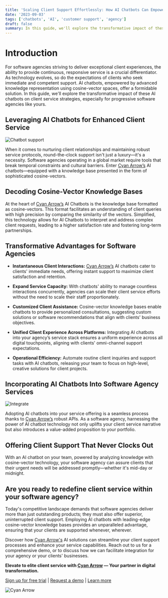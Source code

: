```yaml
---
title: 'Scaling Client Support Effortlessly: How AI Chatbots Can Empower Your Software Agency'
date: '2023-09-03'
tags: ['chatbots', 'AI', 'customer support', 'agency']
draft: false
summary: In this guide, we'll explore the transformative impact of these AI chatbots on client service strategies, especially for progressive software agencies like yours.
---
```


# Introduction

For software agencies striving to deliver exceptional client experiences, the ability to provide continuous, responsive service is a crucial differentiator. As technology 
evolves, so do the expectations of clients who seek immediate and competent support. AI chatbots, empowered by advanced knowledge representation using cosine-vector spaces, 
offer a formidable solution. In this guide, we'll explore the transformative impact of these AI chatbots on client service strategies, especially for progressive software 
agencies like yours.

<TOCInline toc={props.toc} exclude="Introduction"/>

## Leveraging AI Chatbots for Enhanced Client Service
<div className="flex relative w-full h-[250px] p-4 border rounded shadow overflow-hidden bg-white">
    <Image alt="Chatbot support" src="/static/images/chatbot_support.svg" fill={true} className=" object-contain mt-0 " />
</div>

When it comes to nurturing client relationships and maintaining robust service protocols, round-the-clock support isn't just a luxury—it's a necessity. Software agencies 
operating in a global market require tools that break temporal constraints and cultural barriers. Enter [Cyan Arrow’s](https://www.cyanarrow.com) AI chatbots—equipped with a knowledge base presented in 
the form of sophisticated cosine-vectors.

## Decoding Cosine-Vector Knowledge Bases
At the heart of [Cyan Arrow’s](https://www.cyanarrow.com) AI Chatbots is the knowledge base formatted as cosine-vectors. This format facilitates an understanding of client queries with high precision by 
comparing the similarity of the vectors. Simplified, this technology allows for AI Chatbots to interpret and address complex client requests, leading to a higher satisfaction 
rate and fostering long-term partnerships.

## Transformative Advantages for Software Agencies

- **Instantaneous Client Interactions:** [Cyan Arrow’s](https://www.cyanarrow.com) AI chatbots cater to clients' immediate needs, offering instant support to maximize client satisfaction and retention.
  
- **Expand Service Capacity:** With chatbots' ability to manage countless interactions concurrently, agencies can scale their client service efforts without the need to scale 
their staff proportionately.
  
- **Customized Client Assistance:** Cosine-vector knowledge bases enable chatbots to provide personalized consultations, suggesting custom solutions or software recommendations 
that align with clients' business objectives.
  
- **Unified Client Experience Across Platforms:** Integrating AI chatbots into your agency’s service stack ensures a uniform experience across all digital touchpoints, aligning 
with clients' omni-channel support expectations.

- **Operational Efficiency:** Automate routine client inquiries and support tasks with AI chatbots, releasing your team to focus on high-level, creative solutions for client 
projects.

## Incorporating AI Chatbots Into Software Agency Services
<div className="flex relative w-full h-[250px] p-4 border rounded shadow overflow-hidden bg-white">
    <Image alt="Integrate" src="/static/images/connect.svg" fill={true} className=" object-contain mt-0 " />
</div>

Adopting AI chatbots into your service offering is a seamless process thanks to [Cyan Arrow’s](https://www.cyanarrow.com) robust APIs. As a software agency, harnessing the power of AI chatbot technology 
not only uplifts your client service narrative but also introduces a value-added proposition to your portfolio.

## Offering Client Support That Never Clocks Out
With an AI chatbot on your team, powered by analyzing knowledge with cosine-vector technology, your software agency can assure clients that their urgent needs will be addressed 
promptly—whether it's mid-day or midnight.

## Are you ready to redefine client service within your software agency?
Today's competitive landscape demands that software agencies deliver more than just outstanding products; they must also offer superior, uninterrupted client support. 
Employing AI chatbots with leading-edge cosine-vector knowledge bases provides an unparalleled advantage, ensuring that your clients are supported whenever, wherever.

Discover how [Cyan Arrow's](https://www.cyanarrow.com) AI solutions can streamline your client support processes and enhance your service capabilities. Reach out to us for a comprehensive demo, or 
to discuss how we can facilitate integration for your agency or your clients' businesses.

**Elevate to elite client service with [Cyan Arrow](https://www.cyanarrow.com) — Your partner in digital transformation.**

[Sign up for free trial](https://www.cyanarrow.com/signin) | [Request a demo](https://calendly.com/anshulkumar-ca?background_color=27272a&text_color=ffffff&primary_color=00ffff) | [Learn more](https://www.cyanarrow.com)

<div className=" relative w-full h-[100px] ">
    <Image alt="Cyan Arrow" src="/static/images/logo.png" fill={true} className=" object-contain -mt-0 " />
</div>